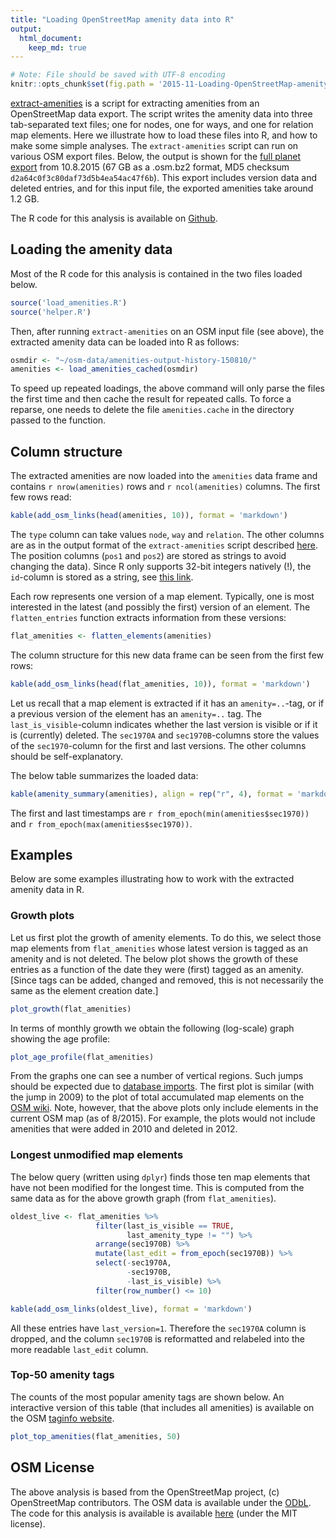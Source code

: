 ```yaml
---
title: "Loading OpenStreetMap amenity data into R"
output:
  html_document:
    keep_md: true
---
```


```r
# Note: File should be saved with UTF-8 encoding
knitr::opts_chunk$set(fig.path = '2015-11-Loading-OpenStreetMap-amenity-data-into-R/')
```

[extract-amenities](https://github.com/matiasdahl/osm-amenities-export) is a script for extracting amenities from an OpenStreetMap data export. The script writes the amenity data into three tab-separated text files; one for nodes, one for ways, and one for relation map elements. Here we illustrate how to load these files into R, and how to make some simple analyses. The `extract-amenities` script can run on various OSM export files. Below, the output is shown for the [full planet export](http://planet.openstreetmap.org/planet/full-history/) from 10.8.2015 (67 GB as a .osm.bz2 format, MD5 checksum `d2a64c0f3c80daf73d5b4ea54ac47f6b`). This export includes version data and deleted entries, and for this input file, the exported amenities take around 1.2 GB. 

The R code for this analysis is available on [Github](https://github.com/matiasdahl/osm-extract-amenities-r/).

## Loading the amenity data

Most of the R code for this analysis is contained in the two files loaded below. 

```r
source('load_amenities.R') 
source('helper.R') 
```

Then, after running `extract-amenities` on an OSM input file (see above), the extracted amenity data can be loaded into R as follows:

```r
osmdir <- "~/osm-data/amenities-output-history-150810/"
amenities <- load_amenities_cached(osmdir)
```

To speed up repeated loadings, the above command will only parse the files the first time and then cache the result for repeated calls. To force a reparse, one needs to delete the file `amenities.cache` in the directory passed to the function.

## Column structure 

The extracted amenities are now loaded into the `amenities` data frame and contains `r nrow(amenities)` rows and `r ncol(amenities)` columns. The first few rows read:

```r
kable(add_osm_links(head(amenities, 10)), format = 'markdown')
```

The `type` column can take values `node`, `way` and `relation`. The other columns are as in the output format of the `extract-amenities` script described [here](https://github.com/matiasdahl/osm-amenities-export). The position columns (`pos1` and `pos2`) are stored as strings to avoid changing the data). Since R only supports 32-bit integers natively (!), the `id`-column is stored as a string, see [this link](http://www.win-vector.com/blog/2015/06/r-in-a-64-bit-world/).

Each row represents one version of a map element. Typically, one is most interested in the latest (and possibly the first) version of an element. The `flatten_entries` function extracts information from these versions:

```r
flat_amenities <- flatten_elements(amenities)
```

The column structure for this new data frame can be seen from the first few rows:

```r
kable(add_osm_links(head(flat_amenities, 10)), format = 'markdown')
```

Let us recall that a map element is extracted if it has an `amenity=..`-tag, or if a previous version of the element has an `amenity=..` tag. The `last_is_visible`-column indicates whether the last version is visible or if it is (currently) deleted. The `sec1970A` and `sec1970B`-columns store the values of the `sec1970`-column for the first and last versions. The other columns should be self-explanatory.

The below table summarizes the loaded data:

```r
kable(amenity_summary(amenities), align = rep("r", 4), format = 'markdown')
```

The first and last timestamps are `r from_epoch(min(amenities$sec1970))` and `r from_epoch(max(amenities$sec1970))`. 

## Examples

Below are some examples illustrating how to work with the extracted amenity data in R.

### Growth plots

Let us first plot the growth of amenity elements. To do this, we select those map elements from `flat_amenities` whose latest version is tagged as an amenity and is not deleted. The below plot shows the growth of these entries as a function of the date they were (first) tagged as an amenity. [Since tags can be added, changed and removed, this is not necessarily the same as the element creation date.] 

```r
plot_growth(flat_amenities)
```

In terms of monthly growth we obtain the following (log-scale) graph showing the age profile:

```r
plot_age_profile(flat_amenities)
```

From the graphs one can see a number of vertical regions. Such jumps should be expected due to [database imports](http://wiki.openstreetmap.org/wiki/Import/Catalogue). The first plot is similar (with the jump in 2009) to the plot of total accumulated map elements on the [OSM wiki](http://wiki.openstreetmap.org/wiki/Stats). Note, however, that the above plots only include elements in the current OSM map (as of 8/2015). For example, the plots would not include amenities that were added in 2010 and deleted in 2012.

### Longest unmodified map elements

The below query (written using `dplyr`) finds those ten map elements that have not been modified for the longest time. This is computed from the same data as for the above growth graph (from `flat_amenities`).

```r
oldest_live <- flat_amenities %>% 
                   filter(last_is_visible == TRUE, 
                          last_amenity_type != "") %>% 
                   arrange(sec1970B) %>%
                   mutate(last_edit = from_epoch(sec1970B)) %>%
                   select(-sec1970A, 
                          -sec1970B, 
                          -last_is_visible) %>%
                   filter(row_number() <= 10)

kable(add_osm_links(oldest_live), format = 'markdown')
```

All these entries have `last_version=1`. Therefore the `sec1970A` column is dropped, and the column `sec1970B` is reformatted and relabeled into the more readable `last_edit` column.

### Top-50 amenity tags

The counts of the most popular amenity tags are shown below. An interactive version of this table (that includes all amenities) is available on the OSM [taginfo website](http://taginfo.openstreetmap.org/keys/amenity). 

```r
plot_top_amenities(flat_amenities, 50)
```

## OSM License 

The above analysis is based from the OpenStreetMap project, (c) OpenStreetMap contributors. The OSM data is available under the [ODbL](https://www.openstreetmap.org/copyright). The code for this analysis is available is available [here](https://github.com/matiasdahl/osm-extract-amenities-r/) (under the MIT license).
